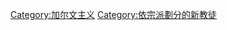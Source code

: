 {{Commonscat|Calvinists}}

[[Category:加尔文主义|Category:加尔文主义]]
[[Category:依宗派劃分的新教徒|Category:依宗派劃分的新教徒]]